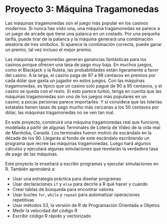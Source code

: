 # Proyecto 3: Máquina Tragamonedas {#slots}

Las máquinas tragamonedas son el juego más popular en los casinos modernos. Si nunca has visto una, una máquina tragamonedas se parece a un juego de arcade que tiene una palanca en un costado. Por una pequeña tarifa, puede tirar de la palanca y la máquina generará una combinación aleatoria de tres símbolos. Si aparece la combinación correcta, puede ganar un premio, tal vez incluso el mejor premio.

Las máquinas tragamonedas generan ganancias fantásticas para los casinos porque ofrecen una tasa de pago muy baja. En muchos juegos, como el Blackjack y la Ruleta, las probabilidades están ligeramente a favor del casino. A la larga, el casino paga de 97 a 98 centavos en premios por cada dólar que gasta un jugador en estos juegos. Con las máquinas tragamonedas, es típico que un casino solo pague de 90 a 95 centavos, y el casino se queda con el resto. Si esto parece turbio, tenga en cuenta que las máquinas tragamonedas son uno de los juegos más populares en un casino; a pocas personas parece importarles. Y si considera que las loterías estatales tienen tasas de pago mucho más cercanas a los 50 centavos por dólar, las máquinas tragamonedas no se ven tan mal.

En este proyecto, construirá una máquina tragamonedas real que funcione, modelada a partir de algunas Terminales de Lotería de Video de la vida real de Manitoba, Canadá. Los terminales fueron motivo de escándalo en la década de los 90. Llegarás al fondo de este escándalo escribiendo un programa que recree las máquinas tragamonedas. Luego hará algunos cálculos y ejecutará algunas simulaciones que revelarán la verdadera tasa de pago de las máquinas.

Este proyecto le enseñará a escribir programas y ejecutar simulaciones en R. También aprenderá a:

-   Usar una estrategia práctica para diseñar programas
-   Usar declaraciones `if` y `else` para decirle a R qué hacer y cuando
-   Crear tablas de búsqueda para encontrar valores
-   Usar bucles `for`, `while` y `repeat` para automatizar operaciones repetitivas
-   Usar métodos S3, la versión de R de Programación Orientada a Objetos
-   Medir la velocidad del código R
-   Escribir código R rápido y vectorizado
